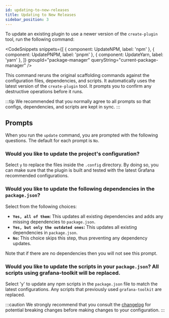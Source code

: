 ```yaml
---
id: updating-to-new-releases
title: Updating to New Releases
sidebar_position: 3
---
```



To update an existing plugin to use a newer version of the `create-plugin` tool, run the following command:


<CodeSnippets
  snippets={[
    { component: UpdateNPM, label: 'npm' },
    { component: UpdatePNPM, label: 'pnpm' },
    { component: UpdateYarn, label: 'yarn' },
  ]}
  groupId="package-manager"
  queryString="current-package-manager"
/>


This command reruns the original scaffolding commands against the configuration files, dependencies, and scripts. It automatically uses the latest version of the `create-plugin` tool. It prompts you to confirm any destructive operations before it runs.

:::tip
We recommended that you normally agree to all prompts so that configs, dependencies, and scripts are kept in sync.
:::

## Prompts

When you run the `update` command, you are prompted with the following questions. The default for each prompt is `No`.

### Would you like to update the project's configuration?

Select `y` to replace the files inside the `.config` directory. By doing so, you can make sure that the plugin is built and tested with the latest Grafana recommended configurations.

### Would you like to update the following dependencies in the `package.json`?

Select from the following choices:

- **`Yes, all of them`:** This updates all existing dependencies and adds any missing dependencies to `package.json`.
- **`Yes, but only the outdated ones`:** This updates all existing dependencies in `package.json`.
- **`No`:** This choice skips this step, thus preventing any dependency updates.

Note that if there are no dependencies then you will not see this prompt.

### Would you like to update the scripts in your `package.json`? All scripts using grafana-toolkit will be replaced.

Select 'y' to update any npm scripts in the `package.json` file to match the latest configurations. Any scripts that previously used `grafana-toolkit` are replaced.

:::caution
We strongly recommend that you consult the [changelog](https://github.com/grafana/plugin-tools/blob/main/CHANGELOG.md) for potential breaking changes before making changes to your configuration.
:::
